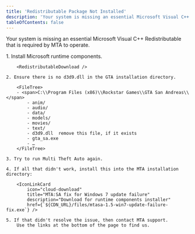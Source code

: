 ```yaml
---
title: 'Redistributable Package Not Installed'
description: 'Your system is missing an essential Microsoft Visual C++ Redistributable that is required by MTA to operate.'
tableOfContents: false
---
```



Your system is missing an essential Microsoft Visual C++ Redistributable that is required by MTA to operate.

<Steps>
    1. Install Microsoft runtime components.

        <RedistributableDownload />

    2. Ensure there is no d3d9.dll in the GTA installation directory.

        <FileTree>
        - <span>C:\\Program Files (x86)\\Rockstar Games\\GTA San Andreas\\</span>
            - anim/
            - audio/
            - data/
            - models/
            - movies/
            - text/
            - d3d9.dll  remove this file, if it exists
            - gta_sa.exe
            - …
        </FileTree>

    3. Try to run Multi Theft Auto again.

    4. If all that didn't work, install this into the MTA installation directory:

        <IconLinkCard
            icon="cloud-download"
            title="MTA:SA fix for Windows 7 update failure"
            description="Download for runtime components installer"
            href={`${CDN_URL}/files/mtasa-1.5-win7-update-failure-fix.exe`} />

    5. If that didn't resolve the issue, then contact MTA support.  
        Use the links at the bottom of the page to find us.
</Steps>
